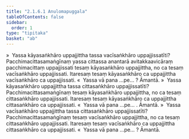 ```yaml
---
title: "2.1.6.1 Anulomapuggala"
tableOfContents: false
sidebar:
  order: 1
type: "tipitaka"
basket: "ab"
---
```



<DynamicBreadcrumb />

<Division number="69">

<Paragraph number="327">
»  Yassa kāyasaṅkhāro uppajjittha tassa vacīsaṅkhāro uppajjissatīti?
</Paragraph>

<Paragraph number="328">
Pacchimacittasamaṅgīnaṃ yassa cittassa anantarā avitakkaavicāraṃ pacchimacittaṃ uppajjissati tesaṃ kāyasaṅkhāro uppajjittha, no ca tesaṃ vacīsaṅkhāro uppajjissati. Itaresaṃ tesaṃ kāyasaṅkhāro ca uppajjittha vacīsaṅkhāro ca uppajjissati.
</Paragraph>

<Paragraph number="329">
«  Yassa vā pana …pe… ? Āmantā.
</Paragraph>

<Paragraph number="330">
»  Yassa kāyasaṅkhāro uppajjittha tassa cittasaṅkhāro uppajjissatīti?
</Paragraph>

<Paragraph number="331">
Pacchimacittasamaṅgīnaṃ tesaṃ kāyasaṅkhāro uppajjittha, no ca tesaṃ cittasaṅkhāro uppajjissati. Itaresaṃ tesaṃ kāyasaṅkhāro ca uppajjittha cittasaṅkhāro ca uppajjissati.
</Paragraph>

<Paragraph number="332">
«  Yassa vā pana …pe… . Āmantā.
</Paragraph>

</Division>
<Division number="70">

<Paragraph number="333">
»  Yassa vacīsaṅkhāro uppajjittha tassa cittasaṅkhāro uppajjissatīti?
</Paragraph>

<Paragraph number="334">
Pacchimacittasamaṅgīnaṃ tesaṃ vacīsaṅkhāro uppajjittha, no ca tesaṃ cittasaṅkhāro uppajjissati. Itaresaṃ tesaṃ vacīsaṅkhāro ca uppajjittha cittasaṅkhāro ca uppajjissati.
</Paragraph>

<Paragraph number="335">
«  Yassa vā pana …pe… ? Āmantā.
</Paragraph>
</Division>